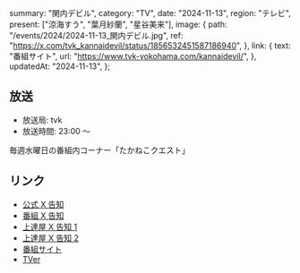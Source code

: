   summary: "関内デビル",
  category: "TV",
  date: "2024-11-13",
  region: "テレビ",
  present: ["涼海すう", "葉月紗蘭", "星谷美来"],
  image: {
    path: "/events/2024/2024-11-13_関内デビル.jpg",
    ref: "https://x.com/tvk_kannaidevil/status/1856532451587186940",
  },
  link: {
    text: "番組サイト",
    url: "https://www.tvk-yokohama.com/kannaidevil/",
  },
  updatedAt: "2024-11-13",
};

## 放送

- 放送局: tvk
- 放送時間: 23:00 〜

毎週水曜日の番組内コーナー「たかねこクエスト」

## リンク

- [公式 X 告知]()
- [番組 X 告知](https://x.com/tvk_kannaidevil/status/1856532451587186940)
- [上達屋 X 告知 1](https://x.com/joutatuya/status/1852917904179970119)
- [上達屋 X 告知 2](https://x.com/joutatuya/status/1855557841530265789)
- [番組サイト](https://www.tvk-yokohama.com/kannaidevil/)
- [TVer](https://tver.jp/series/srehapgls0)
